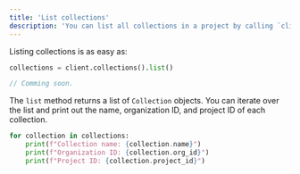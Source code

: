 ```yaml
---
title: 'List collections'
description: 'You can list all collections in a project by calling `client.collections().list()`.'
---
```


Listing collections is as easy as:

<CodeGroup>

```python Python
collections = client.collections().list()
```

```js JavaScript
// Comming soon.
```

</CodeGroup>

The `list` method returns a list of `Collection` objects. You can iterate over the list and print out the name, organization ID, and project ID of each collection.

```python
for collection in collections:
    print(f"Collection name: {collection.name}")
    print(f"Organization ID: {collection.org_id}")
    print(f"Project ID: {collection.project_id}")
```
